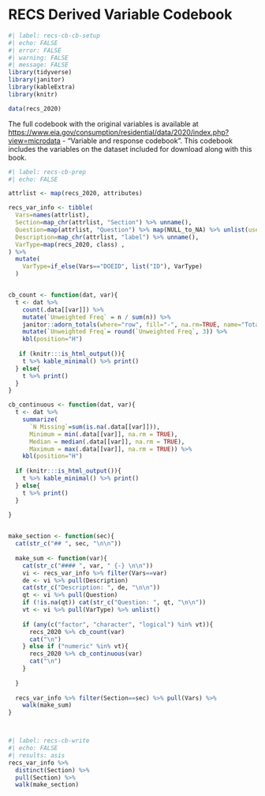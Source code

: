 # RECS Derived Variable Codebook {#recs-cb}

```r
#| label: recs-cb-cb-setup
#| echo: FALSE
#| error: FALSE
#| warning: FALSE
#| message: FALSE
library(tidyverse)
library(janitor)
library(kableExtra)
library(knitr)

data(recs_2020)
```

The full codebook with the original variables is available at [https://www.eia.gov/consumption/residential/data/2020/index.php?view=microdata](https://www.eia.gov/consumption/residential/data/2020/index.php?view=microdata) - "Variable and response codebook". This codebook includes the variables on the dataset included for download along with this book.


```r
#| label: recs-cb-prep
#| echo: FALSE

attrlist <- map(recs_2020, attributes)

recs_var_info <- tibble(
  Vars=names(attrlist),
  Section=map_chr(attrlist, "Section") %>% unname(),
  Question=map(attrlist, "Question") %>% map(NULL_to_NA) %>% unlist(use.names = FALSE),
  Description=map_chr(attrlist, "label") %>% unname(),
  VarType=map(recs_2020, class) ,
) %>%
  mutate(
    VarType=if_else(Vars=="DOEID", list("ID"), VarType)
  )


cb_count <- function(dat, var){
  t <- dat %>%
    count(.data[[var]]) %>%
    mutate(`Unweighted Freq` = n / sum(n)) %>%
    janitor::adorn_totals(where="row", fill="-", na.rm=TRUE, name="Total", n, `Unweighted Freq`) %>%
    mutate(`Unweighted Freq`= round(`Unweighted Freq`, 3)) %>%
    kbl(position="H")
  
   if (knitr:::is_html_output()){
    t %>% kable_minimal() %>% print()
  } else{
    t %>% print()
  }
}

cb_continuous <- function(dat, var){
  t <- dat %>%
    summarize(
      `N Missing`=sum(is.na(.data[[var]])),
      Minimum = min(.data[[var]], na.rm = TRUE),
      Median = median(.data[[var]], na.rm = TRUE),
      Maximum = max(.data[[var]], na.rm = TRUE)) %>%
    kbl(position="H") 
  
  if (knitr:::is_html_output()){
    t %>% kable_minimal() %>% print()
  } else{
    t %>% print()
  }
  
}


make_section <- function(sec){
  cat(str_c("## ", sec, "\n\n"))
  
  make_sum <- function(var){
    cat(str_c("#### ", var, " {-} \n\n"))
    vi <- recs_var_info %>% filter(Vars==var)
    de <- vi %>% pull(Description)
    cat(str_c("Description: ", de, "\n\n"))
    qt <- vi %>% pull(Question)
    if (!is.na(qt)) cat(str_c("Question: ", qt, "\n\n"))
    vt <- vi %>% pull(VarType) %>% unlist()
    
    if (any(c("factor", "character", "logical") %in% vt)){
      recs_2020 %>% cb_count(var)
      cat("\n")
    } else if ("numeric" %in% vt){
      recs_2020 %>% cb_continuous(var)
      cat("\n")
    }
    
  }
  
  recs_var_info %>% filter(Section==sec) %>% pull(Vars) %>%
    walk(make_sum)
}




```


```r
#| label: recs-cb-write
#| echo: FALSE
#| results: asis
recs_var_info %>%
  distinct(Section) %>%
  pull(Section) %>%
  walk(make_section)
```


